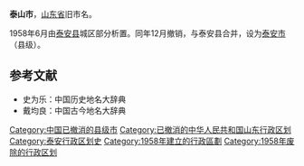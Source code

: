 '''泰山市'''，[[山东省|山东省]]旧市名。

1958年6月由[[泰安县_(山东省)|泰安县]]城区部分析置。同年12月撤销，与泰安县合并，设为[[泰安市|泰安市]]（县级）。 

==参考文献==
*史为乐：中国历史地名大辞典
*戴均良：中国古今地名大辞典

{{中华人民共和国行政区划小作品}}
[[Category:中国已撤消的县级市|Category:中国已撤消的县级市]]
[[Category:已撤消的中华人民共和国山东行政区划|Category:已撤消的中华人民共和国山东行政区划]]
[[Category:泰安行政区划史|Category:泰安行政区划史]]
[[Category:1958年建立的行政區劃|Category:1958年建立的行政區劃]]
[[Category:1958年废除的行政区划|Category:1958年废除的行政区划]]